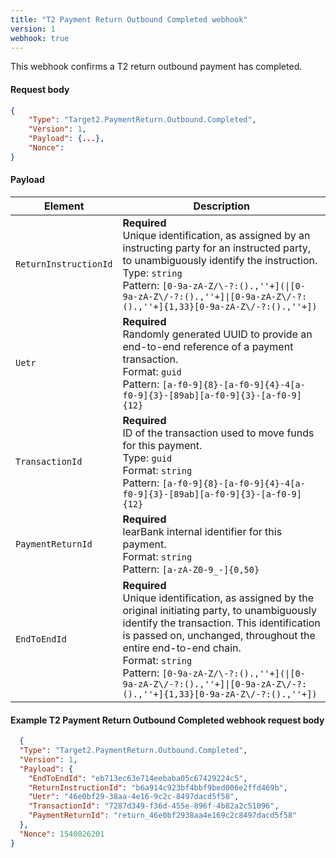 ```yaml
---
title: "T2 Payment Return Outbound Completed webhook"
version: 1
webhook: true
---
```


This webhook confirms a T2 return outbound payment has completed.

#### Request body

```json
{
    "Type": "Target2.PaymentReturn.Outbound.Completed",
    "Version": 1,                                                         
    "Payload": {...},
    "Nonce":
}
```

#### Payload
| Element                    | Description                |
|----------------------------|----------------------------|
| `ReturnInstructionId` |**Required**<br /> Unique identification, as assigned by an instructing party for an instructed party, to unambiguously identify the instruction.<br/>Type: `string`<br/>Pattern: `[0-9a-zA-Z/\-?:().,''+](\|[0-9a-zA-Z\/-?:().,''+]\|[0-9a-zA-Z\/-?:().,''+]{1,33}[0-9a-zA-Z\/-?:().,''+])`|
| `Uetr`          |**Required**<br /> Randomly generated UUID to provide an end-to-end reference of a payment transaction.<br/>Format: `guid`<br/> Pattern: `[a-f0-9]{8}-[a-f0-9]{4}-4[a-f0-9]{3}-[89ab][a-f0-9]{3}-[a-f0-9]{12}`   |
| `TransactionId` |**Required**<br /> ID of the transaction used to move funds for this payment.<br/>Type: `guid`<br/>Format: `string`<br/>Pattern: `[a-f0-9]{8}-[a-f0-9]{4}-4[a-f0-9]{3}-[89ab][a-f0-9]{3}-[a-f0-9]{12}`  |
| `PaymentReturnId`     |**Required**<br /> learBank internal identifier for this payment.<br/>Format: `string`<br/>Pattern: `[a-zA-Z0-9_-]{0,50}` |
| `EndToEndId`    |**Required**<br />Unique identification, as assigned by the original initiating party, to unambiguously identify the transaction. This identification is passed on, unchanged, throughout the entire end-to-end chain.<br/>Format: `string`<br/>Pattern: `[0-9a-zA-Z/\-?:().,''+](\|[0-9a-zA-Z\/-?:().,''+]\|[0-9a-zA-Z\/-?:().,''+]{1,33}[0-9a-zA-Z\/-?:().,''+])`|

#### Example T2 Payment Return Outbound Completed webhook request body

```json
  {
  "Type": "Target2.PaymentReturn.Outbound.Completed",
  "Version": 1,
  "Payload": {
    "EndToEndId": "eb713ec63e714eebaba05c67429224c5",
    "ReturnInstructionId": "b6a914c923bf4bbf9bed006e2ffd469b",
    "Uetr": "46e0bf29-38aa-4e16-9c2c-8497dacd5f58",
    "TransactionId": "7287d349-f36d-455e-896f-4b82a2c51096",
    "PaymentReturnId": "return_46e0bf2938aa4e169c2c8497dacd5f58"
  },
  "Nonce": 1540026201
}
```